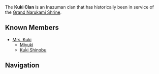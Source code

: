 {{Stub}}
{{Terminology Infobox
|type         = Families
|type2        = Inazuma Clans
}}
The '''Kuki Clan''' is an Inazuman clan that has historically been in service of the [[Grand Narukami Shrine]].
<!--
==History==-->

==Known Members==
*[[Mrs. Kuki]]
**[[Miyuki]]
**[[Kuki Shinobu]]

==Navigation==
{{Faction Navbox}}